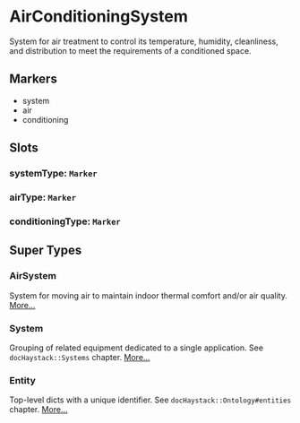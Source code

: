 # AirConditioningSystem
System for air treatment to control its temperature, humidity, cleanliness,
and distribution to meet the requirements of a conditioned space.
## Markers
- system
- air
- conditioning

## Slots

### systemType: `Marker`

### airType: `Marker`

### conditioningType: `Marker`


## Super Types
### AirSystem
System for moving air to maintain indoor thermal comfort and/or air quality. 
[More...](./AirSystem)

### System
Grouping of related equipment dedicated to a single application.
See `docHaystack::Systems` chapter. 
[More...](./System)

### Entity
Top-level dicts with a unique identifier.
See `docHaystack::Ontology#entities` chapter. 
[More...](./Entity)


